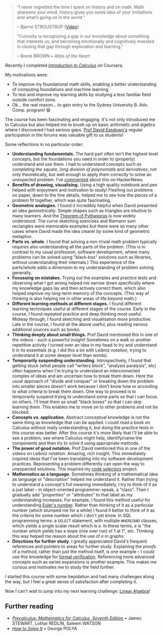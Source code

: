 
> “I never regretted the time I spent on history and on math. Math sharpens
> your mind, history gives you some idea of your limitations and what’s going
> on in the world.”
>
> – Bjarne STROUSTRUP ([Video](https://www.youtube.com/watch?v=-QxI-RP6-HM))

> “Curiosity is recognizing a gap in our knowledge about something that
> interests us, and becoming emotionally and cognitively invested in closing
> that gap through exploration and learning.”
>
> – Brené BROWN • _Atlas of the Heart_

Recently I completed [*Introduction to Calculus*](https://www.coursera.org/learn/introduction-to-calculus) on Coursera.

My motivations were:

* To improve my foundational math skills, enabling a better understanding of computing foundations and machine learning.
* To test and improve my learning skills by studying a less familiar field outside comfort zone.
* Ok... the real reason... to gain entry to the Sydney University B. Adv. Comp. program! 😄

The course has been fascinating and engaging. It's not only introduced me to Calculus but also helped me to brush up on basic arithmetic and algebra where I discovered I had serious gaps. [Prof David Easdown's](https://www.sydney.edu.au/science/about/our-people/academic-staff/david-easdown.html) regular participation in the forums was valuable gift to us students!

Some reflections in no particular order:

* **Understanding fundamentals.** The hard part often isn't the highest level concepts, but the foundations you need in order to (properly) understand and use them. I had to understand concepts such as *completing the square*, *long division of polynomials* and *derivatives*, not only theoretically, but well enough to apply them correctly to solve an unexpected problem. I've [commented](https://news.ycombinator.com/item?id=40083488) about this on HackerNews.
* **Benefits of drawing, visualising.** Using a high quality notebook and pen helped with enjoyment and motivation to study! Fleshing out problems on paper, down to the fine details, helped me to see how the pieces of a problem fit together, which was quite fascinating. <MdxImg alt="Scan of drawings I made while studying sinusoidal curves" src="/images/articles/studying-calculus/studying-calculus-1.jpg" width={300} />
* **Geometric analogies.** I found it incredibly helpful when David presented an idea *geometrically*. Simple shapes such as triangles are intuitive to many learners. And the [Theorem of Pythagoras](https://en.wikipedia.org/wiki/Pythagorean_theorem) is now widely understood. The curve sketching exercises and Riemann sum rectangles were memorable examples but there were so many other cases where David made the idea clearer by some kind of geometric metaphor.
* **Parts vs. whole.** I found that solving a non-trivial math problem typically requires also understanding all the parts of the problem. (This is in contrast to my usual profession, software development, where many problems can be solved using "black-box" solutions such as libraries, without understanding their internals.) This experience of the parts/whole adds a dimension to my understanding of problem solving generally.
* **Focussing on mistakes.** Trying out the examples and practice tests and observing what I got wrong helped me narrow down specifically where my knowledge gaps lay and then actively correct them, which also helped improve my long-term memory of the concepts. (This way of thinking is also helping me in other areas of life beyond math.)
* **Different learning methods at different stages.** I found different learning techniques useful at different stages of the course. Early in the course, I found repeated practice and deep thinking most useful. Midway through, I found sketching and visualisation more productive. Late in the course, I found all the above useful, plus reading various additional sources such as books.
* **Thinking deeply about small things.** Prof David mentioned this in one of the videos - such a powerful insight! Sometimes on a walk or another repetitive activity I turned over an idea in my head to try and understand it in its essentials (e.g. I did this a lot with Leibniz notation, trying to understand it at some deeper level than words).
* **Temporarily suspending understanding.** Introspectively, I found that getting stuck (what people call "writers block", "analysis paralysis", etc) often happens when I'm trying to understand an interconnected complex of ideas and am uncertain how to break them down. Here the usual approach of "divide and conquer" or breaking down the problem into smaller pieces doesn't work because I don't know how or according to what criteria to break them down. One way to proceed is to temporarily suspend trying to understand some parts so that I can focus on others. I'll treat them as small "black boxes" so that I can skip learning them. This enables me to move on to other problems and not be blocked.
* **Concepts vs. application.** Abstract conceptual knowledge is not the same thing as knowledge that can be applied. I could read a book on Calculus without really understanding it, but doing the practice tests in this course was better. After this course it's more likely that I'll be able to see a problem, see where Calculus might help, identify/name the components and then try to solve it using appropriate methods.
* **The power of good notation.** Prof David mentioned this in one of the videos on Leibniz notation. Amazing, rich insight. This immediately inspired ideas that I've been translating into my software development practices. Representing a problem differently can open the way to unexpected solutions. This inspired my [code selectors](/projects/codeselectors) project.
* **Mathematics as a language.** Sometimes thinking of a mathematical idea as language or "description" helped me understand it. Rather than trying to understand a concept's full meaning immediately, I try to think of it as a just label – in object-oriented programmer-speak, a "class". Then I gradually add "properties" or "attributes" to that label as my understanding increases. For example, I found this method useful for understanding [Euler's number](https://en.wikipedia.org/wiki/E_(mathematical_constant)). Rather than thinking of it as a particular number (which stumped me for a while) I found it better to think of it as the *criteria* for some number which I don't yet know. In SQL programming terms: a `SELECT` statement, with multiple `WHERE`/`AND` clauses, which yields a single scalar result which is _e_. In these terms, *e* is "the number which yields has a slope (rise over run) of 1 at 1", etc. Thinking this way helped me reason about the use of *e* in graphs.
* **Directions for further study.** I greatly appreciated David's frequent references and pointers to areas for further study. Explaining the *proofs* of a method, rather than just the method itself, is one example – I could use this knowledge for [formal verification](https://en.wikipedia.org/wiki/Formal_verification). Referencing more advanced concepts such as series expansions is another example. This makes me curious and motivates me to study the field further.

I started this course with some trepidation and had many challenges along the way, but I feel a great sense of satisfaction after completing it.

Now I can't wait to jump into my next learning challenge: [Linear Algebra](https://www.coursera.org/learn/introduction-to-linear-algebra)!

## Further reading

- [_Precalculus: Mathematics for Calculus, Seventh Edition_](https://www.amazon.com.au/Precalculus-Mathematics-Calculus-James-Stewart/dp/1305071751) • James STEWART, Lothar REDLIN, Saleem WATSON
- [_How to Solve It_](https://en.wikipedia.org/wiki/How_to_Solve_It) • George POLYA

